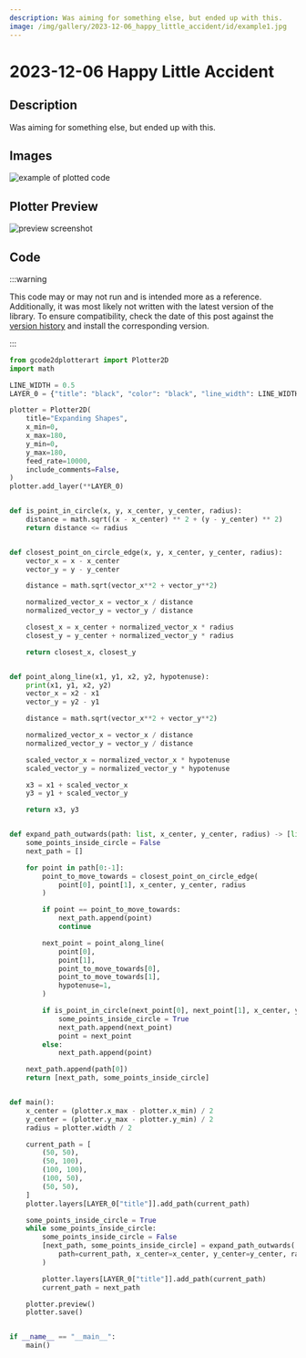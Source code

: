 ```yaml
---
description: Was aiming for something else, but ended up with this.
image: /img/gallery/2023-12-06_happy_little_accident/id/example1.jpg
---
```


# 2023-12-06 Happy Little Accident

## Description

Was aiming for something else, but ended up with this.

## Images

![example of plotted code](/img/gallery/2023-12-06_happy_little_accident/example1.jpg)


## Plotter Preview

![preview screenshot](/img/gallery/2023-12-06_happy_little_accident/preview.png)


## Code

:::warning

This code may or may not run and is intended more as a reference. Additionally, it was most likely not written with the latest version of the library. To ensure compatibility, check the date of this post against the [version history](https://pypi.org/project/gcode2dplotterart/#history) and install the corresponding version.

:::

```python
from gcode2dplotterart import Plotter2D
import math

LINE_WIDTH = 0.5
LAYER_0 = {"title": "black", "color": "black", "line_width": LINE_WIDTH}

plotter = Plotter2D(
    title="Expanding Shapes",
    x_min=0,
    x_max=180,
    y_min=0,
    y_max=180,
    feed_rate=10000,
    include_comments=False,
)
plotter.add_layer(**LAYER_0)


def is_point_in_circle(x, y, x_center, y_center, radius):
    distance = math.sqrt((x - x_center) ** 2 + (y - y_center) ** 2)
    return distance <= radius


def closest_point_on_circle_edge(x, y, x_center, y_center, radius):
    vector_x = x - x_center
    vector_y = y - y_center

    distance = math.sqrt(vector_x**2 + vector_y**2)

    normalized_vector_x = vector_x / distance
    normalized_vector_y = vector_y / distance

    closest_x = x_center + normalized_vector_x * radius
    closest_y = y_center + normalized_vector_y * radius

    return closest_x, closest_y


def point_along_line(x1, y1, x2, y2, hypotenuse):
    print(x1, y1, x2, y2)
    vector_x = x2 - x1
    vector_y = y2 - y1

    distance = math.sqrt(vector_x**2 + vector_y**2)

    normalized_vector_x = vector_x / distance
    normalized_vector_y = vector_y / distance

    scaled_vector_x = normalized_vector_x * hypotenuse
    scaled_vector_y = normalized_vector_y * hypotenuse

    x3 = x1 + scaled_vector_x
    y3 = y1 + scaled_vector_y

    return x3, y3


def expand_path_outwards(path: list, x_center, y_center, radius) -> [list, bool]:
    some_points_inside_circle = False
    next_path = []

    for point in path[0:-1]:
        point_to_move_towards = closest_point_on_circle_edge(
            point[0], point[1], x_center, y_center, radius
        )

        if point == point_to_move_towards:
            next_path.append(point)
            continue

        next_point = point_along_line(
            point[0],
            point[1],
            point_to_move_towards[0],
            point_to_move_towards[1],
            hypotenuse=1,
        )

        if is_point_in_circle(next_point[0], next_point[1], x_center, y_center, radius):
            some_points_inside_circle = True
            next_path.append(next_point)
            point = next_point
        else:
            next_path.append(point)

    next_path.append(path[0])
    return [next_path, some_points_inside_circle]


def main():
    x_center = (plotter.x_max - plotter.x_min) / 2
    y_center = (plotter.y_max - plotter.y_min) / 2
    radius = plotter.width / 2

    current_path = [
        (50, 50),
        (50, 100),
        (100, 100),
        (100, 50),
        (50, 50),
    ]
    plotter.layers[LAYER_0["title"]].add_path(current_path)

    some_points_inside_circle = True
    while some_points_inside_circle:
        some_points_inside_circle = False
        [next_path, some_points_inside_circle] = expand_path_outwards(
            path=current_path, x_center=x_center, y_center=y_center, radius=radius
        )

        plotter.layers[LAYER_0["title"]].add_path(current_path)
        current_path = next_path

    plotter.preview()
    plotter.save()


if __name__ == "__main__":
    main()
```